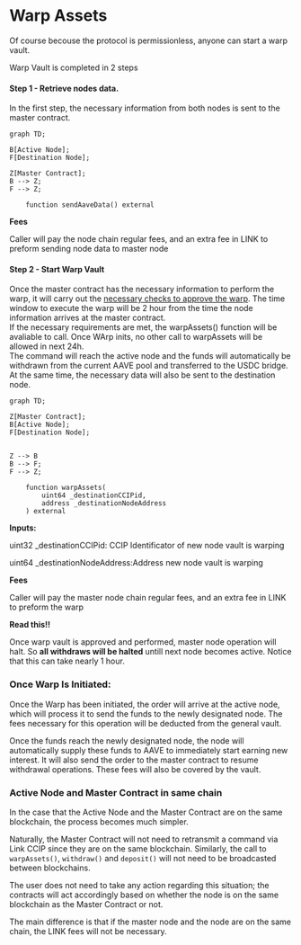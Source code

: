 
# Warp Assets


Of course becouse the protocol is permissionless, anyone can start a warp vault.

Warp Vault is completed in 2 steps


#### Step 1 - Retrieve nodes data.

In the first step, the necessary information from both nodes is sent to the master contract.

```mermaid
graph TD;

B[Active Node];
F[Destination Node];

Z[Master Contract];
B --> Z;
F --> Z;
```


```solidity filename="Node.sol" {}
    function sendAaveData() external
```

<div className="mt-10"><strong>Fees</strong></div>

Caller will pay the node chain regular fees, and an extra fee in LINK to preform sending node data to master node

 




#### Step 2 - Start Warp Vault

Once the master contract has the necessary information to perform the warp, it will carry out the [necessary checks to approve the warp](/docs/masterContractRoles/warp-requirements).
The time window to execute the warp will be 2 hour from the time the node information arrives at the master contract.  
If the necessary requirements are met, the warpAssets() function will be avaliable to call.
Once WArp inits, no other call to warpAssets will be allowed in next 24h.  
The command will reach the active node and the funds will automatically be withdrawn from the current AAVE pool and transferred to the USDC bridge. At the same time, the necessary data will also be sent to the destination node.
```mermaid
graph TD;

Z[Master Contract];
B[Active Node];
F[Destination Node];


Z --> B
B --> F;
F --> Z;
```

```solidity filename="MasterNode.sol" {}
    function warpAssets(
        uint64 _destinationCCIPid,
        address _destinationNodeAddress
    ) external
```

<strong>Inputs:</strong>

<span className="underline">uint32 _destinationCCIPid:</span> CCIP Identificator of new node vault is warping

<span className="underline">uint64 _destinationNodeAddress:</span>Address new node vault is warping

<div className="mt-10"><strong>Fees</strong></div>

Caller will pay the master node chain regular fees, and an extra fee in LINK to preform the warp

<div className="mt-10"><strong>Read this!!</strong></div>

Once warp vault is approved and performed, master node operation will halt. So <strong>all withdraws will be halted</strong> untill next node becomes active. Notice that this can take nearly 1 hour.

### Once Warp Is Initiated:

Once the Warp has been initiated, the order will arrive at the active node, which will process it to send the funds to the newly designated node. The fees necessary for this operation will be deducted from the general vault.

Once the funds reach the newly designated node, the node will automatically supply these funds to AAVE to immediately start earning new interest. It will also send the order to the master contract to resume withdrawal operations. These fees will also be covered by the vault.





 






### Active Node and Master Contract in same chain


In the case that the Active Node and the Master Contract are on the same blockchain, the process becomes much simpler.

Naturally, the Master Contract will not need to retransmit a command via Link CCIP since they are on the same blockchain. Similarly, the call to `warpAssets()`, `withdraw()` and `deposit()` will not need to be broadcasted between blockchains.

The user does not need to take any action regarding this situation; the contracts will act accordingly based on whether the node is on the same blockchain as the Master Contract or not.


The main difference is that if the master node and the node are on the same chain, the LINK fees will not be necessary.


